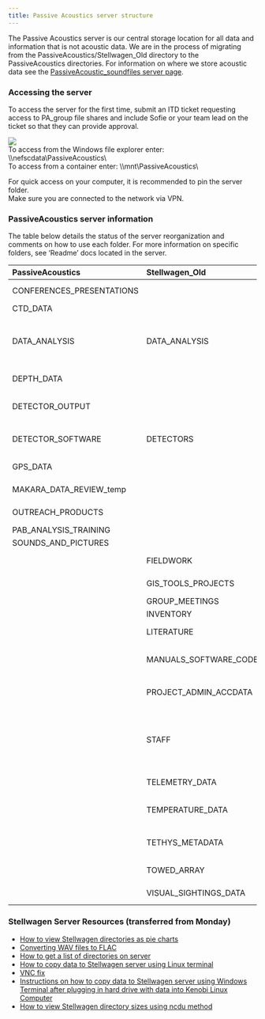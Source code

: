 ```yaml
---
title: Passive Acoustics server structure
---
```

The Passive Acoustics server is our central storage location for all data and information that is not acoustic data. We are in the process of migrating from the PassiveAcoustics/Stellwagen\_Old directory to the PassiveAcoustics directories. For information on where we store acoustic data see the [PassiveAcoustic\_soundfiles server page](https://nefsc.github.io/NEFSC_PAB_lab_manual/content/DataManagement/PA_soundfiles.html). 

### Accessing the server

To access the server for the first time, submit an ITD ticket requesting access to PA\_group file shares and include Sofie or your team lead on the ticket so that they can provide approval. 

![](/figs/Onboarding_images/server_screenshot.PNG)  
To access from the Windows file explorer enter: \\\\nefscdata\\PassiveAcoustics\\  
To access from a container enter: \\\\mnt\\PassiveAcoustics\\

For quick access on your computer, it is recommended to pin the server folder.  
Make sure you are connected to the network via VPN.

### PassiveAcoustics server information

The table below details the status of the server reorganization and comments on how to use each folder. For more information on specific folders, see ‘Readme’ docs located in the server.

| PassiveAcoustics | Stellwagen\_Old | Comment |
| :---- | :---- | :---- |
| CONFERENCES\_PRESENTATIONS |  | Final versions of all presentations and posters |
| CTD\_DATA |  | Oceanographic data from CTDs |
| DATA\_ANALYSIS | DATA\_ANALYSIS | Migration in progress. Analysis specific code for new projects should be stored in the PassiveAcoustics/DATA\_ANALYSIS folder.  |
| DEPTH\_DATA |  | Processed depth data tables from towed array and drifting recorders |
| DETECTOR\_OUTPUT |  | All detector output organized by detector then raw, summarized, or validated status.  |
| DETECTOR\_SOFTWARE | DETECTORS | Migration in progress, new detectors should be stored in DETECTOR\_SOFTWARE |
| GPS\_DATA |  | GPS data tables from mobile platform |
| MAKARA\_DATA\_REVIEW\_temp |  | Temporary Makara software resources (temporary) |
| OUTREACH\_PRODUCTS |  | Graphics, web content, exhibits available for use |
| PAB\_ANALYSIS\_TRAINING |  | PAB Analyst Training Resources |
| SOUNDS\_AND\_PICTURES |  | Example sound clips and pictures |
|  | FIELDWORK | To be migrated. Fieldwork plans, permitting, and contracts.  |
|  | GIS\_TOOLS\_PROJECTS | To be migrated. GIS projects and useful shapefiles |
|  | GROUP\_MEETINGS | To be migrated.  |
|  | INVENTORY | To be migrated.  |
|  | LITERATURE | To be migrated. Relevant literature to PAB |
|  | MANUALS\_SOFTWARE\_CODE\_LIBRARY | To be migrated. General code that could be used across projects and analysts. |
|  | PROJECT\_ADMIN\_ACCDATA | To be reorganized. Data management for inventory and recorder performance |
|  | STAFF | Retirement in progress. Staff specific files that do not align with server directory should be saved on google drive, personal computers, or nefsc personal file shares.  |
|  | TELEMETRY\_DATA | To be migrated. Processed telemetry data tables |
|  | TEMPERATURE\_DATA | To be migrated. Processed temperature data from SoundTraps |
|  | TETHYS\_METADATA | To be migrated. Metadata files and schema for TETHYS database uploads |
|  | TOWED\_ARRAY | To be migrated. Files specific to AMAPPS towed array surveys |
|  | VISUAL\_SIGHTINGS\_DATA | To be migrated. Miscellaneous visual sightings data |

### Stellwagen Server Resources (transferred from Monday)

* [How to view Stellwagen directories as pie charts](https://drive.google.com/file/d/1uuAr9joXZHcuD6n5Nq33L793HmdWn9vb/view?usp=sharing)  
* [Converting WAV files to FLAC](https://drive.google.com/file/d/1i20vjkZPD5RUWyR1jNP7bg92G-gkx8ql/view?usp=sharing)  
* [How to get a list of directories on server](https://drive.google.com/file/d/1hVGUsrOMJrXgmRzMqw1oC8lYT-_jkgvM/view?usp=sharing)  
* [How to copy data to Stellwagen server using Linux terminal](https://drive.google.com/file/d/1ubpXM8bzVWdRxwO1n-GzNuvCoGdU82_s/view?usp=sharing)  
* [VNC fix](https://drive.google.com/file/d/1t-OlCgyuAbx0URC1FVjL6tu149RmSB0e/view?usp=sharing)   
* [Instructions on how to copy data to Stellwagen server using Windows Terminal after plugging in hard drive with data into Kenobi Linux Computer](https://drive.google.com/file/d/1WfKhKqaIAeMTTUdgEevidPECzjZ55n0_/view?usp=sharing)  
* [How to view Stellwagen directory sizes using ncdu method](https://drive.google.com/file/d/1TTDyvPbEjKhJVDF9gBfmc1R9NH40W7an/view?usp=sharing)
